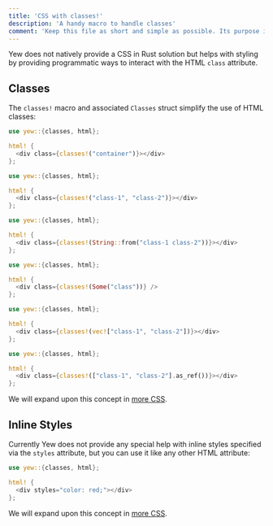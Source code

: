 ```yaml
---
title: 'CSS with classes!'
description: 'A handy macro to handle classes'
comment: 'Keep this file as short and simple as possible. Its purpose is to ease the reader into components in Yew instead of providing proper API docs'
---
```



Yew does not natively provide a CSS in Rust solution but helps with styling by providing
programmatic ways to interact with the HTML `class` attribute.

## Classes

The `classes!` macro and associated `Classes` struct simplify the use of HTML classes:

<Tabs>
  <TabItem value="Literal" label="Literal">

```rust
use yew::{classes, html};

html! {
  <div class={classes!("container")}></div>
};
```

  </TabItem>
  <TabItem value="Multiple" label="Multiple">

```rust
use yew::{classes, html};

html! {
  <div class={classes!("class-1", "class-2")}></div>
};
```

  </TabItem>
  <TabItem value="String" label="String">

```rust
use yew::{classes, html};

html! {
  <div class={classes!(String::from("class-1 class-2"))}></div>
};
```

  </TabItem>
  <TabItem value="Optional" label="Optional">

```rust
use yew::{classes, html};

html! {
  <div class={classes!(Some("class"))} />
};
```

  </TabItem>
  <TabItem value="Vector" label="Vector">

```rust
use yew::{classes, html};

html! {
  <div class={classes!(vec!["class-1", "class-2"])}></div>
};
```

  </TabItem>
  <TabItem value="Slice" label="Slice">

```rust
use yew::{classes, html};

html! {
  <div class={classes!(["class-1", "class-2"].as_ref())}></div>
};
```

  </TabItem>
</Tabs>

We will expand upon this concept in [more CSS](../../more/css).

## Inline Styles

Currently Yew does not provide any special help with inline styles specified via the `styles` attribute,
but you can use it like any other HTML attribute:

```rust
use yew::{classes, html};

html! {
  <div styles="color: red;"></div>
};
```

We will expand upon this concept in [more CSS](../../more/css).
